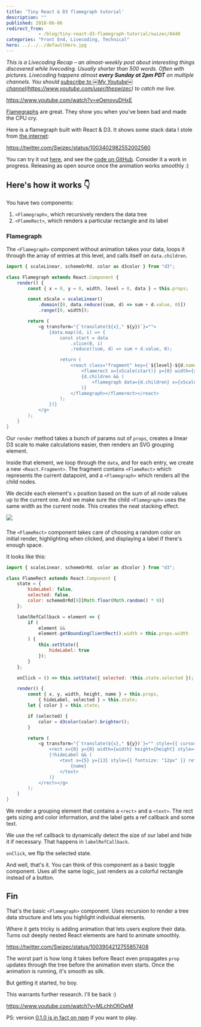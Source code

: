 ```yaml
---
title: 'Tiny React & D3 flamegraph tutorial'
description: ""
published: 2018-06-06
redirect_from: 
            - /blog/tiny-react-d3-flamegraph-tutorial/swizec/8440
categories: "Front End, Livecoding, Technical"
hero: ../../../defaultHero.jpg
---
```

_This is a Livecoding Recap – an almost-weekly post about interesting things discovered while livecoding. Usually shorter than 500 words. Often with pictures. Livecoding happens almost **every Sunday at 2pm PDT** on multiple channels. You should [subscribe to ￼My Youtube￼ channel](http://youtube.com/user/theswizec)(https://www.youtube.com/user/theswizec) to catch me live._



https://www.youtube.com/watch?v=eOenovuDHxE



[Flamegraphs](http://brendangregg.com/flamegraphs.html) are great. They show you when you&#x27;ve been bad and made the CPU cry.



Here is a flamegraph built with React &amp; D3. It shows some stack data I stole from [the internet](https://github.com/spiermar/d3-flame-graph/blob/master/examples/stacks.json):



https://twitter.com/Swizec/status/1003402982552002560



You can try it out [here](https://dist-wnnnpntytb.now.sh/), and see the [code on GitHub](https://github.com/Swizec/react-d3-flamegraph). Consider it a work in progress. Releasing as open source once the animation works smoothly :)





## Here&#x27;s how it works 👇



You have two components:



1. `<Flamegraph>`, which recursively renders the data tree
2. `<FlameRect>`, which renders a particular rectangle and its label



### Flamegraph



The `<Flamegraph>` component without animation takes your data, loops it through the array of entries at this level, and calls itself on `data.children`.



```javascript
import { scaleLinear, schemeOrRd, color as d3color } from "d3";

class Flamegraph extends React.Component {
    render() {
        const { x = 0, y = 0, width, level = 0, data } = this.props;

        const xScale = scaleLinear()
            .domain([0, data.reduce((sum, d) => sum + d.value, 0)])
            .range([0, width]);

        return (
            <g transform="{`translate(${x}," ${y})`}="">
                {data.map((d, i) => {
                    const start = data
                        .slice(0, i)
                        .reduce((sum, d) => sum + d.value, 0);

                    return (
                        <react class="fragment" key={`${level}-${d.name}`}>
                            <flamerect x={xScale(start)} y={0} width={xScale(d.value)} height={RowHeight} name={d.name}>
                            {d.children && (
                                <flamegraph data={d.children} x={xScale(start)} y={RowHeight} width={xScale(d.value)} level="{level" +="" 1}="">
                            )}
                        </flamegraph></flamerect></react>
                    );
                })}
            </g>
        );
    }
}
```



Our `render` method takes a bunch of params out of `props`, creates a linear D3 scale to make calculations easier, then renders an SVG grouping element.



Inside that element, we loop through the `data`, and for each entry, we create a new `<React.Fragment>`. The fragment contains `<FlameRect>` which represents the current datapoint, and a `<Flamegraph>` which renders all the child nodes.



We decide each element&#x27;s `x` position based on the sum of all node values up to the current one. And we make sure the child `<Flamegraph>` uses the same width as the current node. This creates the neat stacking effect.



![](./img/blog-wp-content-uploads-2018-06-flamegraph-screenshot.png)



### 



The `<FlameRect>` component takes care of choosing a random color on initial render, highlighting when clicked, and displaying a label if there&#x27;s enough space.



It looks like this:



```javascript
import { scaleLinear, schemeOrRd, color as d3color } from "d3";

class FlameRect extends React.Component {
    state = {
        hideLabel: false,
        selected: false,
        color: schemeOrRd[9][Math.floor(Math.random() * 9)]
    };

    labelRefCallback = element => {
        if (
            element &&
            element.getBoundingClientRect().width > this.props.width
        ) {
            this.setState({
                hideLabel: true
            });
        }
    };

    onClick = () => this.setState({ selected: !this.state.selected });

    render() {
        const { x, y, width, height, name } = this.props,
            { hideLabel, selected } = this.state;
        let { color } = this.state;

        if (selected) {
            color = d3color(color).brighter();
        }

        return (
            <g transform="{`translate(${x}," ${y})`}="" style={{ cursor: "pointer" }} onclick={this.onClick}>
                <rect x={0} y={0} width={width} height={height} style={{ stroke: "white", fill: color }}>
                {!hideLabel && (
                    <text x={5} y={13} style={{ fontsize: "12px" }} ref={this.labelRefCallback}>
                        {name}
                    </text>
                )}
            </rect></g>
        );
    }
}
```



We render a grouping element that contains a `<rect>` and a `<text>`. The rect gets sizing and color information, and the label gets a ref callback and some text.



We use the ref callback to dynamically detect the size of our label and hide it if necessary. That happens in `labelRefCallback`.



`onClick`, we flip the selected state.



And well, that&#x27;s it. You can think of this component as a basic toggle component. Uses all the same logic, just renders as a colorful rectangle instead of a button.



## Fin



That&#x27;s the basic `<Flamegraph>` component. Uses recursion to render a tree data structure and lets you highlight individual elements.



Where it gets tricky is adding animation that lets users explore their data. Turns out deeply nested React elements are hard to animate smoothly.



https://twitter.com/Swizec/status/1003904212755857408



The worst part is how long it takes before React even propagates `prop` updates through the tree before the animation even starts. Once the animation is running, it&#x27;s smooth as silk.



But getting it started, ho boy.



This warrants further research. I&#x27;ll be back :)



https://www.youtube.com/watch?v=MLchhOfiOwM



PS: version [0.1.0 is in fact on npm](https://www.npmjs.com/package/react-d3-flamegraph) if you want to play.